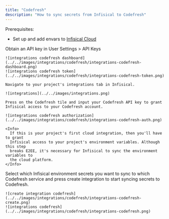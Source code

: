 ```yaml
---
title: "Codefresh"
description: "How to sync secrets from Infisical to Codefresh"
---
```


Prerequisites:

- Set up and add envars to [Infisical Cloud](https://app.infisical.com)

<Steps>
  <Step title="Authorize Infisical for Codefresh">
    Obtain an API key in User Settings > API Keys

    ![integrations codefresh dashboard](../../images/integrations/codefresh/integrations-codefresh-dashboard.png)
    ![integrations codefresh token](../../images/integrations/codefresh/integrations-codefresh-token.png)
    
    Navigate to your project's integrations tab in Infisical.

    ![integrations](../../images/integrations.png)
    
    Press on the Codefresh tile and input your Codefresh API key to grant Infisical access to your Codefresh account.

    ![integrations codefresh authorization](../../images/integrations/codefresh/integrations-codefresh-auth.png)

    <Info>
      If this is your project's first cloud integration, then you'll have to grant
      Infisical access to your project's environment variables. Although this step
      breaks E2EE, it's necessary for Infisical to sync the environment variables to
      the cloud platform.
    </Info>
  </Step>
  <Step title="Start integration">
    Select which Infisical environment secrets you want to sync to which Codefresh service and press create integration to start syncing secrets to Codefresh.

    ![create integration codefresh](../../images/integrations/codefresh/integrations-codefresh-create.png)
    ![integrations codefresh](../../images/integrations/codefresh/integrations-codefresh.png)
  </Step>
</Steps>